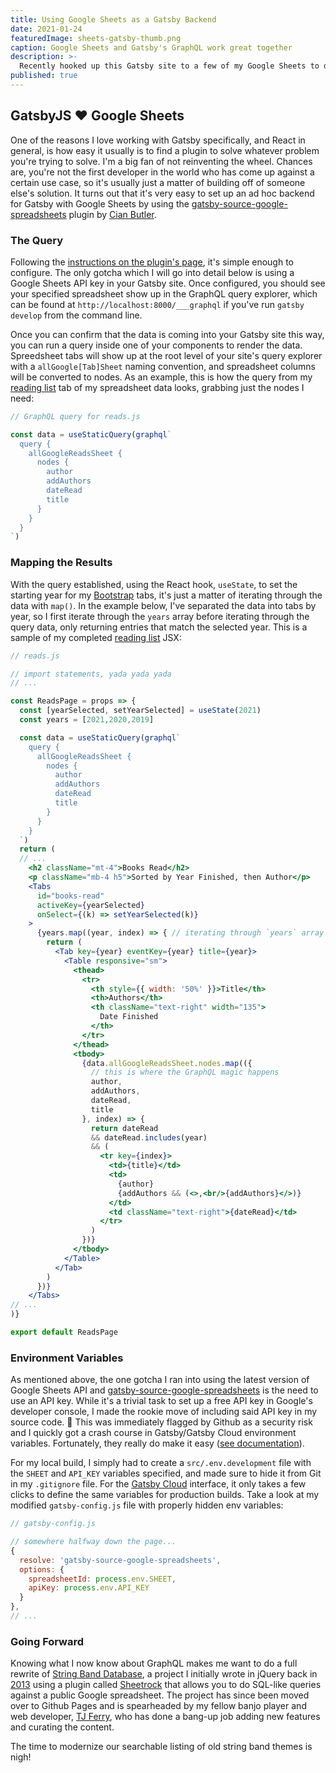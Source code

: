 ```yaml
---
title: Using Google Sheets as a Gatsby Backend
date: 2021-01-24
featuredImage: sheets-gatsby-thumb.png
caption: Google Sheets and Gatsby's GraphQL work great together
description: >-
  Recently hooked up this Gatsby site to a few of my Google Sheets to display tabular data. The available plugins make this task a snap.
published: true
---
```


## GatsbyJS ❤️ Google Sheets

One of the reasons I love working with Gatsby specifically, and React in general, is how easy it usually is to find a plugin to solve whatever problem you're trying to solve. I'm a big fan of not reinventing the wheel. Chances are, you're not the first developer in the world who has come up against a certain use case, so it's usually just a matter of building off of someone else's solution. It turns out that it's very easy to set up an ad hoc backend for Gatsby with Google Sheets by using the [gatsby-source-google-spreadsheets](https://www.gatsbyjs.com/plugins/gatsby-source-google-spreadsheets/) plugin by [Cian Butler](https://github.com/butlerx).

### The Query

Following the [instructions on the plugin's page](https://www.gatsbyjs.com/plugins/gatsby-source-google-spreadsheets/), it's simple enough to configure. The only gotcha which I will go into detail below is using a Google Sheets API key in your Gatsby site. Once configured, you should see your specified spreadsheet show up in the GraphQL query explorer, which can be found at `http://localhost:8000/___graphql` if you've run `gatsby develop` from the command line. 

Once you can confirm that the data is coming into your Gatsby site this way, you can run a query inside one of your components to render the data. Spreedsheet tabs will show up at the root level of your site's query explorer with a `allGoogle[Tab]Sheet` naming convention, and spreadsheet columns will be converted to nodes. As an example, this is how the query from my [reading list](/reads) tab of my spreadsheet data looks, grabbing just the nodes I need:

```jsx
// GraphQL query for reads.js

const data = useStaticQuery(graphql`
  query {
    allGoogleReadsSheet {
      nodes {
        author
        addAuthors
        dateRead
        title
      }
    }
  }
`)
```

### Mapping the Results

With the query established, using the React hook, `useState`, to set the starting year for my [Bootstrap](https://react-bootstrap.github.io/) tabs, it's just a matter of iterating through the data with `map()`. In the example below, I've separated the data into tabs by year, so I first iterate through the `years` array before iterating through the query data, only returning entries that match the selected year. This is a sample of my completed [reading list](/reads) JSX:

```jsx
// reads.js

// import statements, yada yada yada
// ...

const ReadsPage = props => {
  const [yearSelected, setYearSelected] = useState(2021)
  const years = [2021,2020,2019]

  const data = useStaticQuery(graphql`
    query {
      allGoogleReadsSheet {
        nodes {
          author
          addAuthors
          dateRead
          title
        }
      }
    }
  `)
  return (
  // ...
    <h2 className="mt-4">Books Read</h2>
    <p className="mb-4 h5">Sorted by Year Finished, then Author</p>
    <Tabs
      id="books-read"
      activeKey={yearSelected}
      onSelect={(k) => setYearSelected(k)}
    >
      {years.map((year, index) => { // iterating through `years` array
        return (
          <Tab key={year} eventKey={year} title={year}>
            <Table responsive="sm">
              <thead>
                <tr>
                  <th style={{ width: '50%' }}>Title</th>
                  <th>Authors</th>
                  <th className="text-right" width="135">
                    Date Finished
                  </th>
                </tr>
              </thead>
              <tbody>
                {data.allGoogleReadsSheet.nodes.map(({ 
                  // this is where the GraphQL magic happens
                  author,
                  addAuthors,
                  dateRead,
                  title
                }, index) => {
                  return dateRead 
                  && dateRead.includes(year)
                  && (
                    <tr key={index}>
                      <td>{title}</td>
                      <td>
                        {author}
                        {addAuthors && (<>,<br/>{addAuthors}</>)}
                      </td>
                      <td className="text-right">{dateRead}</td>
                    </tr>
                  )
                })}
              </tbody>
            </Table>
          </Tab>
        )
      })}
    </Tabs>
// ...
)}

export default ReadsPage
```

### Environment Variables

As mentioned above, the one gotcha I ran into using the latest version of Google Sheets API and [gatsby-source-google-spreadsheets](https://www.gatsbyjs.com/plugins/gatsby-source-google-spreadsheets/) is the need to use an API key. While it's a trivial task to set up a free API key in Google's developer console, I made the rookie move of including said API key in my source code. 😬 This was immediately flagged by Github as a security risk and I quickly got a crash course in Gatsby/Gatsby Cloud environment variables. Fortunately, they really do make it easy ([see documentation](https://www.gatsbyjs.com/docs/how-to/local-development/environment-variables/)). 

For my local build, I simply had to create a `src/.env.development` file with the `SHEET` and `API_KEY` variables specified, and made sure to hide it from Git in my `.gitignore` file. For the [Gatsby Cloud](https://www.gatsbyjs.com/cloud/) interface, it only takes a few clicks to define the same variables for production builds. Take a look at my modified `gatsby-config.js` file with properly hidden env variables: 
```js
// gatsby-config.js

// somewhere halfway down the page...
{
  resolve: 'gatsby-source-google-spreadsheets',
  options: {
    spreadsheetId: process.env.SHEET,
    apiKey: process.env.API_KEY
  }
},
// ...
```

### Going Forward

Knowing what I now know about GraphQL makes me want to do a full rewrite of [String Band Database](http://stringbanddatabase.com/), a project I initially wrote in jQuery back in [2013](https://mummers.github.io/stringbands/sbdb-1.0/index.html) using a plugin called [Sheetrock](https://chriszarate.github.io/sheetrock/) that allows you to do SQL-like queries against a public Google spreadsheet. The project has since been moved over to Github Pages and is spearheaded by my fellow banjo player and web developer, [TJ Ferry](https://tjferry.com), who has done a bang-up job adding new features and curating the content. 

The time to modernize our searchable listing of old string band themes is nigh!